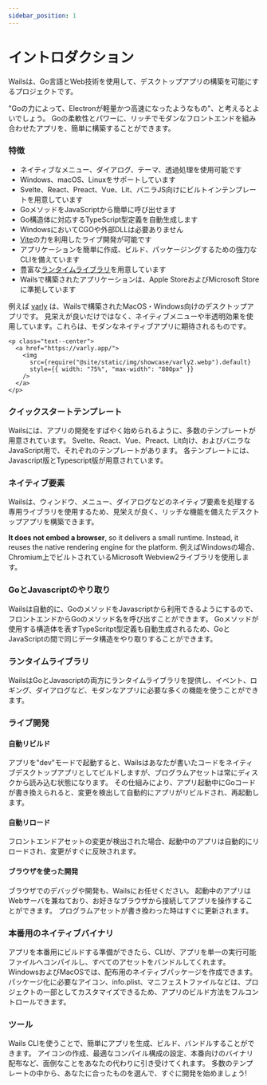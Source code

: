 ```yaml
---
sidebar_position: 1
---
```


# イントロダクション

Wailsは、Go言語とWeb技術を使用して、デスクトップアプリの構築を可能にするプロジェクトです。

"Goの力によって、Electronが軽量かつ高速になったようなもの"、と考えるとよいでしょう。 Goの柔軟性とパワーに、リッチでモダンなフロントエンドを組み合わせたアプリを、簡単に構築することができます。

### 特徴

- ネイティブなメニュー、ダイアログ、テーマ、透過処理を使用可能です
- Windows、macOS、Linuxをサポートしています
- Svelte、React、Preact、Vue、Lit、バニラJS向けにビルトインテンプレートを用意しています
- GoメソッドをJavaScriptから簡単に呼び出せます
- Go構造体に対応するTypeScript型定義を自動生成します
- WindowsにおいてCGOや外部DLLは必要ありません
- [Vite](https://vitejs.dev/)の力を利用したライブ開発が可能です
- アプリケーションを簡単に作成、ビルド、パッケージングするための強力なCLIを備えています
- 豊富な[ランタイムライブラリ](/docs/reference/runtime/intro)を用意しています
- Wailsで構築されたアプリケーションは、Apple StoreおよびMicrosoft Storeに準拠しています

例えば [varly](https://varly.app) は、Wailsで構築されたMacOS・Windows向けのデスクトップアプリです。 見栄えが良いだけではなく、ネイティブメニューや半透明効果を使用しています。これらは、モダンなネイティブアプリに期待されるものです。

```mdx-code-block
<p class="text--center">
  <a href="https://varly.app/">
    <img
      src={require("@site/static/img/showcase/varly2.webp").default}
      style={{ width: "75%", "max-width": "800px" }}
    />
  </a>
</p>
```

### クイックスタートテンプレート

Wailsには、アプリの開発をすばやく始められるように、多数のテンプレートが用意されています。 Svelte、React、Vue、Preact、Lit向け、およびバニラなJavaScript用で、それぞれのテンプレートがあります。 各テンプレートには、Javascript版とTypescript版が用意されています。

### ネイティブ要素

Wailsは、ウィンドウ、メニュー、ダイアログなどのネイティブ要素を処理する専用ライブラリを使用するため、見栄えが良く、リッチな機能を備えたデスクトップアプリを構築できます。

**It does not embed a browser**, so it delivers a small runtime. Instead, it reuses the native rendering engine for the platform. 例えばWindowsの場合、Chromium上でビルトされているMicrosoft Webview2ライブラリを使用します。

### GoとJavascriptのやり取り

Wailsは自動的に、GoのメソッドをJavascriptから利用できるようにするので、フロントエンドからGoのメソッド名を呼び出すことができます。 Goメソッドが使用する構造体を表すTypeScritpt型定義も自動生成されるため、GoとJavaScriptの間で同じデータ構造をやり取りすることができます。

### ランタイムライブラリ

WailsはGoとJavascriptの両方にランタイムライブラリを提供し、イベント、ロギング、ダイアログなど、モダンなアプリに必要な多くの機能を使うことができます。

### ライブ開発

#### 自動リビルド

アプリを"dev"モードで起動すると、Wailsはあなたが書いたコードをネイティブデスクトップアプリとしてビルドしますが、プログラムアセットは常にディスクから読み込む状態になります。 その仕組みにより、アプリ起動中にGoコードが書き換えられると、変更を検出して自動的にアプリがリビルドされ、再起動します。

#### 自動リロード

フロントエンドアセットの変更が検出された場合、起動中のアプリは自動的にリロードされ、変更がすぐに反映されます。

#### ブラウザを使った開発

ブラウザでのデバッグや開発も、Wailsにお任せください。 起動中のアプリはWebサーバを兼ねており、お好きなブラウザから接続してアプリを操作することができます。 プログラムアセットが書き換わった時はすぐに更新されます。

### 本番用のネイティブバイナリ

アプリを本番用にビルドする準備ができたら、CLIが、アプリを単一の実行可能ファイルへコンパイルし、すべてのアセットをバンドルしてくれます。 WindowsおよびMacOSでは、配布用のネイティブパッケージを作成できます。 パッケージ化に必要なアイコン、info.plist、マニフェストファイルなどは、プロジェクトの一部としてカスタマイズできるため、アプリのビルド方法をフルコントロールできます。

### ツール

Wails CLIを使うことで、簡単にアプリを生成、ビルド、バンドルすることができます。 アイコンの作成、最適なコンパイル構成の設定、本番向けのバイナリ配布など、面倒なことをあなたの代わりに引き受けてくれます。 多数のテンプレートの中から、あなたに合ったものを選んで、すぐに開発を始めましょう!
